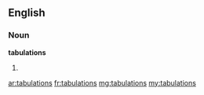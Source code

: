 ==English==

===Noun===
'''tabulations'''

# {{plural of|[[tabulation]]}}

[[ar:tabulations]]
[[fr:tabulations]]
[[mg:tabulations]]
[[my:tabulations]]